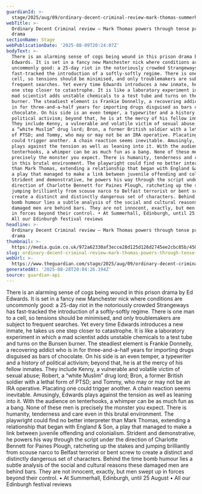 ```yaml
---
guardianId: >-
  stage/2025/aug/09/ordinary-decent-criminal-review-mark-thomas-summerhall-edinburgh
webTitle: >-
  Ordinary Decent Criminal review – Mark Thomas powers through tense prison
  drama
sectionName: Stage
webPublicationDate: '2025-08-09T20:24:07Z'
bodyText: >-
  There is an alarming sense of cogs being wound in this prison drama by Ed
  Edwards. It is set in a fancy new Manchester nick where conditions are
  uncommonly good: a 25-day riot in the notoriously crowded Strangeways has
  fast-tracked the introduction of a softly-softly regime. There is one man to a
  cell, so tensions should be minimised, and only troublemakers are subject to
  frequent searches. Yet every time Edwards introduces a new inmate, he takes us
  one step closer to catastrophe. It is like a laboratory experiment in which a
  mad scientist adds unstable chemicals to a test tube and turns on the Bunsen
  burner. The steadiest element is Frankie Donnelly, a recovering addict who is
  in for three-and-a-half years for importing drugs disguised as bars of
  chocolate. On his side is an even temper, a typewriter and a history of
  political activism; beyond that, he is at the mercy of his fellow inmates.
  They include Kenny, a vulnerable and volatile victim of sexual abuse; Robert,
  a “white Muslim” drug lord; Bron, a former British soldier with a lethal form
  of PTSD; and Tommy, who may or may not be an IRA operative. Placating one
  could trigger another. A chain reaction seems inevitable. Amusingly, Edwards
  plays against the tension as well as leaning into it. With the audience on
  tenterhooks, a whimper can be as much fun as a bang. None of these men is
  precisely the monster you expect. There is humanity, tenderness and care even
  in this brutal environment. The playwright could find no better interpreter
  than Mark Thomas, extending a relationship that began with England &amp; Son,
  a play that managed to make a link between juvenile offending and colonialism.
  Strident and demonstrative, he powers his way through the script under the
  direction of Charlotte Bennett for Paines Plough, ratcheting up the stakes and
  jumping brilliantly from scouse narco to Belfast terrorist or bent screw to
  create a distinct and distinctly dangerous set of characters. Behind the time
  bomb humour lies a subtle analysis of the social and cultural reasons these
  damaged men are behind bars. They are not innocent, exactly, but men swept up
  in forces beyond their control. • At Summerhall, Edinburgh, until 25 August •
  All our Edinburgh festival reviews
headline: >-
  Ordinary Decent Criminal review – Mark Thomas powers through tense prison
  drama
thumbnail: >-
  https://media.guim.co.uk/972a62330af3ecce28d125d126d2745ee2cbc85b/450_144_1979_1583/500.jpg
slug: ordinary-decent-criminal-review-mark-thomas-powers-through-tense-prison-drama
webUrl: >-
  https://www.theguardian.com/stage/2025/aug/09/ordinary-decent-criminal-review-mark-thomas-summerhall-edinburgh
generatedAt: '2025-08-28T20:04:26.194Z'
source: guardian-api
---
```

There is an alarming sense of cogs being wound in this prison drama by Ed Edwards. It is set in a fancy new Manchester nick where conditions are uncommonly good: a 25-day riot in the notoriously crowded Strangeways has fast-tracked the introduction of a softly-softly regime. There is one man to a cell, so tensions should be minimised, and only troublemakers are subject to frequent searches. Yet every time Edwards introduces a new inmate, he takes us one step closer to catastrophe. It is like a laboratory experiment in which a mad scientist adds unstable chemicals to a test tube and turns on the Bunsen burner. The steadiest element is Frankie Donnelly, a recovering addict who is in for three-and-a-half years for importing drugs disguised as bars of chocolate. On his side is an even temper, a typewriter and a history of political activism; beyond that, he is at the mercy of his fellow inmates. They include Kenny, a vulnerable and volatile victim of sexual abuse; Robert, a “white Muslim” drug lord; Bron, a former British soldier with a lethal form of PTSD; and Tommy, who may or may not be an IRA operative. Placating one could trigger another. A chain reaction seems inevitable. Amusingly, Edwards plays against the tension as well as leaning into it. With the audience on tenterhooks, a whimper can be as much fun as a bang. None of these men is precisely the monster you expect. There is humanity, tenderness and care even in this brutal environment. The playwright could find no better interpreter than Mark Thomas, extending a relationship that began with England &amp; Son, a play that managed to make a link between juvenile offending and colonialism. Strident and demonstrative, he powers his way through the script under the direction of Charlotte Bennett for Paines Plough, ratcheting up the stakes and jumping brilliantly from scouse narco to Belfast terrorist or bent screw to create a distinct and distinctly dangerous set of characters. Behind the time bomb humour lies a subtle analysis of the social and cultural reasons these damaged men are behind bars. They are not innocent, exactly, but men swept up in forces beyond their control. • At Summerhall, Edinburgh, until 25 August • All our Edinburgh festival reviews
